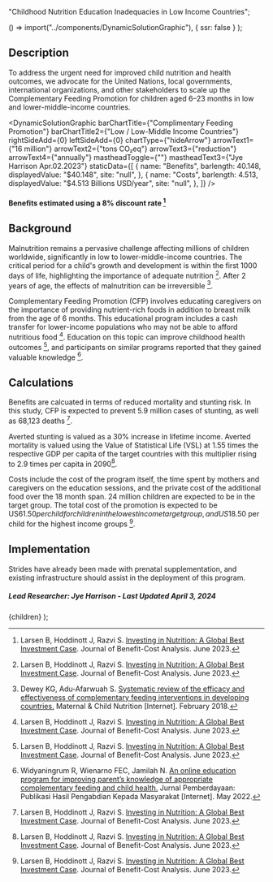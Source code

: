 
  "Childhood Nutrition Education Inadequacies in Low Income Countries";

  () => import("../components/DynamicSolutionGraphic"),
  { ssr: false }
);


## Description

To address the urgent need for improved child nutrition and health outcomes, we advocate for the United Nations, local governments, international organizations, and other stakeholders to scale up the Complementary Feeding Promotion for children aged 6–23 months in low and lower-middle-income countries.

<DynamicSolutionGraphic
  barChartTitle={"Complimentary Feeding Promotion"}
  barChartTitle2={"Low / Low-Middle Income Countries"}
  rightSideAdd={0}
  leftSideAdd={0}
  chartType={"hideArrow"}
  arrowText1={"16 million"}
  arrowText2={"tons CO₂eq"}
  arrowText3={"reduction"}
  arrowText4={"annually"}
  mastheadToggle={""}
  mastheadText3={"Jye Harrison Apr.02.2023"}
  staticData={[
    {
      name: "Benefits",
      barlength: 40.148,
      displayedValue: "$40.148",
      site: "null",
    },
    {
      name: "Costs",
      barlength: 4.513,
      displayedValue: "$4.513 Billions USD/year",
      site: "null",
    },
  ]}
/>

#### Benefits estimated using a 8% discount rate [^"1"]

## Background

Malnutrition remains a pervasive challenge affecting millions of children worldwide, significantly in low to lower-middle-income countries. The critical period for a child's growth and development is within the first 1000 days of life, highlighting the importance of adequate nutrition [^"1"]. After 2 years of age, the effects of malnutrition can be irreversible [^"3"].

Complementary Feeding Promotion (CFP) involves educating caregivers on the importance of providing nutrient-rich foods in addition to breast milk from the age of 6 months. This educational program includes a cash transfer for lower-income populations who may not be able to afford nutritious food [^"1"]. Education on this topic can improve childhood health outcomes [^"1"], and participants on similar programs reported that they gained valuable knowledge [^"2"].

## Calculations

Benefits are calcuated in terms of reduced mortality and stunting risk. In this study, CFP is expected to prevent 5.9 million cases of stunting, as well as 68,123 deaths [^"1"].

Averted stunting is valued as a 30% increase in lifetime income. Averted mortality is valued using the Value of Statistical Life (VSL) at 1.55 times the respective GDP per capita of the target countries with this multiplier rising to 2.9 times per capita in 2090[^"1"].

Costs include the cost of the program itself, the time spent by mothers and caregivers on the education sessions, and the private cost of the additional food over the 18 month span. 24 million children are expected to be in the target group. The total cost of the promotion is expected to be US$61.50 per child for children in the lowest income target group, and US$18.50 per child for the highest income groups [^"1"].

## Implementation

Strides have already been made with prenatal supplementation, and existing infrastructure should assist in the deployment of this program.

##### Lead Researcher: Jye Harrison - Last Updated April 3, 2024

[^"1"]: Larsen B, Hoddinott J, Razvi S. [Investing in Nutrition: A Global Best Investment Case](https://doi.org/10.1017/bca.2023.22). Journal of Benefit-Cost Analysis. June 2023.
[^"2"]: Widyaningrum R, Wienarno FEC, Jamilah N. [An online education program for improving parent’s knowledge of appropriate complementary feeding and child health.](http://dx.doi.org/10.12928/jpm.v6i1.5171) Jurnal Pemberdayaan: Publikasi Hasil Pengabdian Kepada Masyarakat [Internet]. May 2022.
[^"3"]: Dewey KG, Adu‐Afarwuah S. [Systematic review of the efficacy and effectiveness of complementary feeding interventions in developing countries.](http://dx.doi.org/10.1111/j.1740-8709.2007.00124.x) Maternal & Child Nutrition [Internet]. February 2018.

  <SolutionDropdown problem={problem} solution={solution}>
    {children}
  </SolutionDropdown>
);
